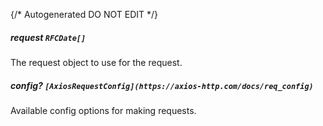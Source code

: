 {/* Autogenerated DO NOT EDIT  */}
##### **request** `RFCDate[]`
The request object to use for the request.

##### **config?** `[AxiosRequestConfig](https://axios-http.com/docs/req_config)`
Available config options for making requests.


